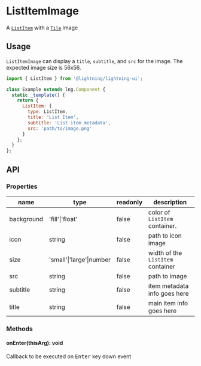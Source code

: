 
# ListItemImage

A [`ListItem`](?path=/docs/listitem--basic) with a [`Tile`](?path=/docs/tile--basic) image

## Usage

`ListItemImage` can display a `title`, `subtitle`, and `src` for the image. The expected image size is 56x56.

```js
import { ListItem } from '@lightning/lightning-ui';

class Example extends lng.Component {
  static _template() {
    return {
      ListItem: {
        type: ListItem,
        title: 'List Item',
        subtitle: 'List item metadata',
        src: 'path/to/image.png'
      }
    };
  }
};
```

<Preview>
  <Story id="listitemimage--basic" />
</Preview>

## API

### Properties

name|type|readonly|description
--|--|--|--
background|'fill'\|'float'|false|color of `ListItem` container.
icon|string|false|path to icon image
size|'small'\|'large'\|number|false|width of the `ListItem` container
src|string|false|path to image
subtitle|string|false|item metadata info goes here
title|string|false|main item info goes here

### Methods

#### onEnter(thisArg): void

Callback to be executed on <kbd>Enter</kbd> key down event
